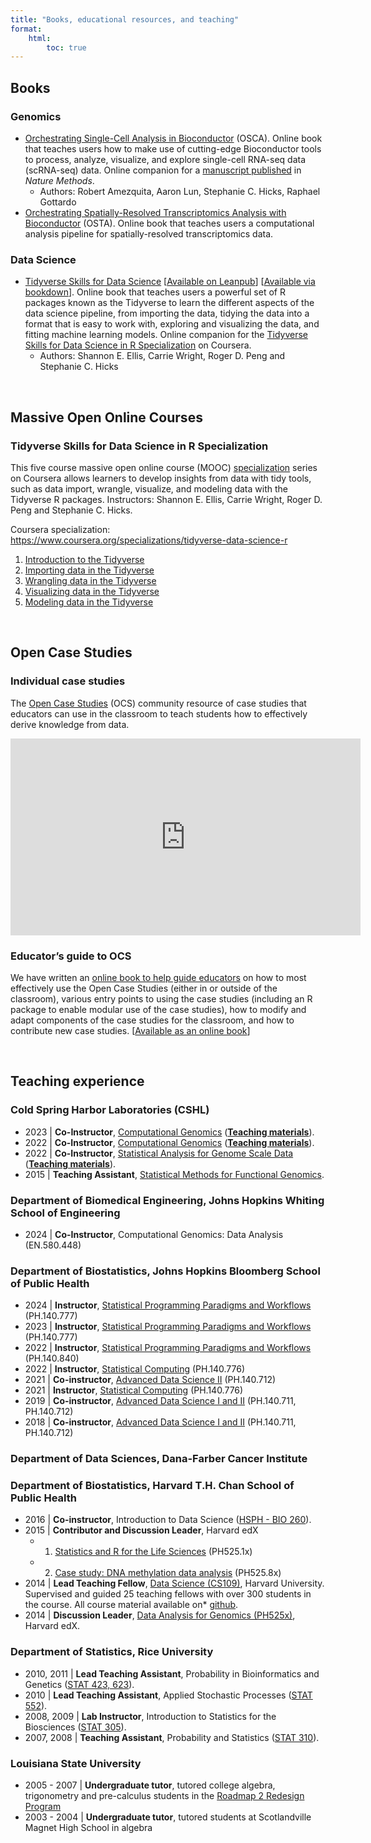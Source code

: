 ```yaml
---
title: "Books, educational resources, and teaching"
format:
    html:
        toc: true
---
```


## Books

### Genomics 

- [Orchestrating Single-Cell Analysis in Bioconductor](http://bioconductor.org/books/release/OSCA/) (OSCA). Online book that teaches users how to make use of cutting-edge Bioconductor tools to process, analyze, visualize, and explore single-cell RNA-seq data (scRNA-seq) data. Online companion for a [manuscript published](https://doi.org/10.1038/s41592-019-0654-x) in _Nature Methods_.
  - Authors: Robert Amezquita, Aaron Lun, Stephanie C. Hicks, Raphael Gottardo
- [Orchestrating Spatially-Resolved Transcriptomics Analysis with Bioconductor](https://lmweber.org/OSTA-book) (OSTA). Online book that teaches users a computational analysis pipeline for spatially-resolved transcriptomics data. 


### Data Science 

- [Tidyverse Skills for Data Science](https://jhudatascience.org/tidyversecourse) [[Available on Leanpub](https://leanpub.com/tidyverseskillsdatascience)] [[Available via bookdown](https://jhudatascience.org/tidyversecourse)]. Online book that teaches users a powerful set of R packages known as the Tidyverse to learn the different aspects of the data science pipeline, from importing the data, tidying the data into a format that is easy to work with, exploring and visualizing the data, and fitting machine learning models. Online companion for the [Tidyverse Skills for Data Science in R Specialization](https://www.coursera.org/specializations/tidyverse-data-science-r/) on Coursera.
  - Authors: Shannon E. Ellis, Carrie Wright, Roger D. Peng and Stephanie C. Hicks


<br>

## Massive Open Online Courses

### Tidyverse Skills for Data Science in R Specialization

This five course massive open online course (MOOC) [specialization](https://www.coursera.org/specializations/tidyverse-data-science-r/) series on Coursera allows learners to develop insights from data with tidy tools, such as data import, wrangle, visualize, and modeling data with the Tidyverse R packages. Instructors: Shannon E. Ellis, Carrie Wright, Roger D. Peng and Stephanie C. Hicks. 

Coursera specialization: <https://www.coursera.org/specializations/tidyverse-data-science-r>

1. [Introduction to the Tidyverse](https://www.coursera.org/learn/tidyverse)
2. [Importing data in the Tidyverse](https://www.coursera.org/learn/tidyverse-importing-data)
3. [Wrangling data in the Tidyverse](https://www.coursera.org/learn/tidyverse-data-wrangling)
4. [Visualizing data in the Tidyverse](https://www.coursera.org/learn/tidyverse-visualize-data)
5. [Modeling data in the Tidyverse](https://www.coursera.org/learn/tidyverse-modelling-data)


<br>

## Open Case Studies

### Individual case studies 

The [Open Case Studies](https://www.opencasestudies.org) (OCS) community resource of case studies that educators can use in the classroom to teach students how to effectively derive knowledge from data. 

<p align="center"><iframe width="560" height="315" src="https://www.youtube.com/embed/DgzBSOY5Yc8" frameborder="0" allowfullscreen></iframe></p>

### Educator's guide to OCS

We have written an [online book to help guide educators](https://www.opencasestudies.org/OCS_Guide) on how to most effectively use the Open Case Studies (either in or outside of the classroom), various entry points to using the case studies (including an R package to enable modular use of the case studies), how to modify and adapt components of the case studies for the classroom, and how to contribute new case studies. [[Available as an online book](https://www.opencasestudies.org/OCS_Guide)]

<br>

## Teaching experience

### Cold Spring Harbor Laboratories (CSHL)

* 2023 | **Co-Instructor**, [Computational Genomics](https://meetings.cshl.edu/courses.aspx?course=c-ecg&year=23) ([**Teaching materials**](https://www.stephaniehicks.com/cshlcg2023)).
* 2022 | **Co-Instructor**, [Computational Genomics](https://meetings.cshl.edu/courses.aspx?course=c-ecg&year=22) ([**Teaching materials**](https://www.stephaniehicks.com/cshlcg2022)).
* 2022 | **Co-Instructor**, [Statistical Analysis for Genome Scale Data](https://meetings.cshl.edu/courses.aspx?course=C-data&year=22) ([**Teaching materials**](https://www.stephaniehicks.com/cshlgsd2022)).
* 2015 | **Teaching Assistant**, [Statistical Methods for Functional Genomics](http://meetings.cshl.edu/courses.aspx?course=c-data&year=15).

### Department of Biomedical Engineering, Johns Hopkins Whiting School of Engineering

* 2024 | **Co-Instructor**, Computational Genomics: Data Analysis (EN.580.448)

### Department of Biostatistics, Johns Hopkins Bloomberg School of Public Health

* 2024 | **Instructor**, [Statistical Programming Paradigms and Workflows](https://stephaniehicks.com/jhustatprogramming2024) (PH.140.777)
* 2023 | **Instructor**, [Statistical Programming Paradigms and Workflows](https://stephaniehicks.com/jhustatprogramming2023) (PH.140.777)
* 2022 | **Instructor**, [Statistical Programming Paradigms and Workflows](https://stephaniehicks.com/jhustatprogramming2022) (PH.140.840)
* 2022 | **Instructor**, [Statistical Computing](https://stephaniehicks.com/jhustatcomputing2022) (PH.140.776)
* 2021 | **Co-instructor**, [Advanced Data Science II](https://www.stephaniehicks.com/jhuads2021) (PH.140.712)
* 2021 | **Instructor**, [Statistical Computing](https://stephaniehicks.com/jhustatcomputing2021) (PH.140.776)
* 2019 | **Co-instructor**, [Advanced Data Science I and II](https://jhu-advdatasci.github.io/2019/) (PH.140.711, PH.140.712)
* 2018 | **Co-instructor**, [Advanced Data Science I and II](https://jhu-advdatasci.github.io/2018/) (PH.140.711, PH.140.712)

### Department of Data Sciences, Dana-Farber Cancer Institute
### Department of Biostatistics, Harvard T.H. Chan School of Public Health

* 2016 | **Co-instructor**, Introduction to Data Science ([HSPH - BIO 260](http://datasciencelabs.github.io/)).
* 2015 | **Contributor and Discussion Leader**, Harvard edX
  * (1) [Statistics and R for the Life Sciences](https://courses.edx.org/courses/HarvardX/PH525.1x/1T2015/info) (PH525.1x)
  * (2) [Case study: DNA methylation data analysis](https://courses.edx.org/courses/HarvardX/PH525.8x/1T2015/info) (PH525.8x)
* 2014 | **Lead Teaching Fellow**, [Data Science (CS109)](http://cs109.github.io/2014/), Harvard University. Supervised and guided 25 teaching fellows with over 300 students in the course. All course material available on* [github](https://github.com/cs109/2014). 
* 2014 | **Discussion Leader**, [Data Analysis for Genomics (PH525x)](http://genomicsclass.github.io/book/), Harvard edX.

### Department of Statistics, Rice University 

* 2010, 2011 | **Lead Teaching Assistant**, Probability in Bioinformatics and Genetics ([STAT 423, 623](http://statistics.rice.edu/feed/CoursesDisplay.aspx?CID=471)).
* 2010 | **Lead Teaching Assistant**, Applied Stochastic Processes ([STAT 552](http://statistics.rice.edu/feed/CoursesDisplay.aspx?CID=444)).
* 2008, 2009 | **Lab Instructor**, Introduction to Statistics for the Biosciences ([STAT 305](http://statistics.rice.edu/feed/CoursesDisplay.aspx?CID=373)).
* 2007, 2008 | **Teaching Assistant**, Probability and Statistics ([STAT 310](http://statistics.rice.edu/feed/CoursesDisplay.aspx?CID=376)). 

### Louisiana State University 

* 2005 - 2007 | **Undergraduate tutor**, tutored college algebra, trigonometry and pre-calculus students in the [Roadmap 2 Redesign Program](https://www.math.lsu.edu/dept/courses/1021/Redesign)
* 2003 - 2004 | **Undergraduate tutor**, tutored students at Scotlandville Magnet High School in algebra

